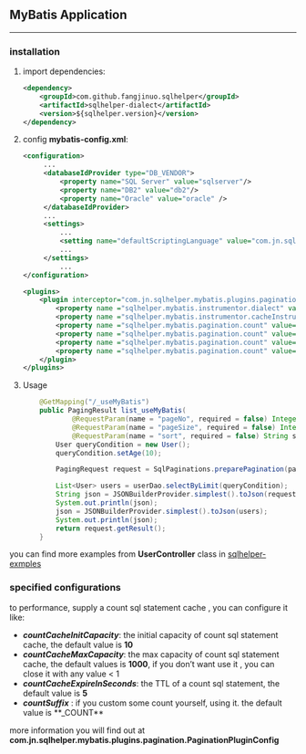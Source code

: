 ## MyBatis Application {#sqlhelper_mybatis}

---

### installation {#sqlhelper_mybatis_installation}

1. import dependencies:

   ```xml
   <dependency>
       <groupId>com.github.fangjinuo.sqlhelper</groupId>
       <artifactId>sqlhelper-dialect</artifactId>
       <version>${sqlhelper.version}</version>
   </dependency>
   ```

   

2. config **mybatis-config.xml**:

   ```xml
   <configuration>
        ...
        <databaseIdProvider type="DB_VENDOR">
            <property name="SQL Server" value="sqlserver"/>
            <property name="DB2" value="db2"/>
            <property name="Oracle" value="oracle" />
        </databaseIdProvider>
        ...
        <settings>
            ...
            <setting name="defaultScriptingLanguage" value="com.jn.sqlhelper.mybatis.plugins.pagination.CustomScriptLanguageDriver" />
            ...
        </settings>
            ...
   </configuration>
       
   <plugins>
       <plugin interceptor="com.jn.sqlhelper.mybatis.plugins.pagination.MybatisPaginationPlugin">
           <property name ="sqlhelper.mybatis.instrumentor.dialect" value="mysql" />
           <property name ="sqlhelper.mybatis.instrumentor.cacheInstruemtedSql" value="true" />
           <property name ="sqlhelper.mybatis.pagination.count" value="true" />
           <property name ="sqlhelper.mybatis.pagination.count" value="defaultPageSize" />
           <property name ="sqlhelper.mybatis.pagination.count" value="useLastPageIfPageNoOut" />       
           <property name ="sqlhelper.mybatis.pagination.count" value="_COUNT" />
       </plugin>
   </plugins>
   ```

   

3. Usage

   ```java
       @GetMapping("/_useMyBatis")
       public PagingResult list_useMyBatis(
               @RequestParam(name = "pageNo", required = false) Integer pageNo,
               @RequestParam(name = "pageSize", required = false) Integer pageSize,
               @RequestParam(name = "sort", required = false) String sort) {
           User queryCondition = new User();
           queryCondition.setAge(10);
   
           PagingRequest request = SqlPaginations.preparePagination(pageNo == null ? 1 : pageNo, pageSize == null ? -1 : pageSize, sort);
   
           List<User> users = userDao.selectByLimit(queryCondition);
           String json = JSONBuilderProvider.simplest().toJson(request.getResult());
           System.out.println(json);
           json = JSONBuilderProvider.simplest().toJson(users);
           System.out.println(json);
           return request.getResult();
       }
   ```



you can find more examples from **UserController** class in [sqlhelper-exmples](https://github.com/fangjinuo/sqlhelper/blob/master/sqlhelper-examples/src/main/java/com/jn/sqlhelper/examples/common/controller/UserController.java)

### specified configurations {#sqlhelper_mybatis_configuration}

to performance, supply a count sql statement cache , you can configure it like:

+ ***countCacheInitCapacity***: the initial capacity of  count sql statement cache, the default value is **10**
+ ***countCacheMaxCapacity***: the max capacity of  count sql statement cache, the default values is **1000**,  if you don't want use it , you can close it with any value < 1
+ ***countCacheExpireInSeconds***: the TTL of a count sql statement, the default value is **5**
+ ***countSuffix*** : if you custom some count yourself, using it.  the default value is **_COUNT**

more information you will find out at **com.jn.sqlhelper.mybatis.plugins.pagination.PaginationPluginConfig**

